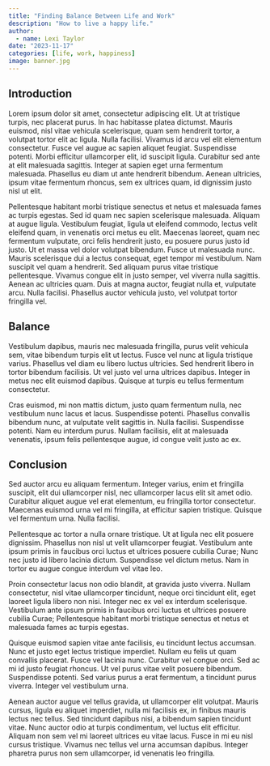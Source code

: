 ```yaml
---
title: "Finding Balance Between Life and Work"
description: "How to live a happy life."
author:
  - name: Lexi Taylor
date: "2023-11-17"
categories: [life, work, happiness]
image: banner.jpg
---
```


## Introduction

Lorem ipsum dolor sit amet, consectetur adipiscing elit. Ut at tristique turpis, nec placerat purus. In hac habitasse platea dictumst. Mauris euismod, nisl vitae vehicula scelerisque, quam sem hendrerit tortor, a volutpat tortor elit ac ligula. Nulla facilisi. Vivamus id arcu vel elit elementum consectetur. Fusce vel augue ac sapien aliquet feugiat. Suspendisse potenti. Morbi efficitur ullamcorper elit, id suscipit ligula. Curabitur sed ante at elit malesuada sagittis. Integer at sapien eget urna fermentum malesuada. Phasellus eu diam ut ante hendrerit bibendum. Aenean ultricies, ipsum vitae fermentum rhoncus, sem ex ultrices quam, id dignissim justo nisl ut elit.

Pellentesque habitant morbi tristique senectus et netus et malesuada fames ac turpis egestas. Sed id quam nec sapien scelerisque malesuada. Aliquam at augue ligula. Vestibulum feugiat, ligula ut eleifend commodo, lectus velit eleifend quam, in venenatis orci metus eu elit. Maecenas laoreet, quam nec fermentum vulputate, orci felis hendrerit justo, eu posuere purus justo id justo. Ut et massa vel dolor volutpat bibendum. Fusce ut malesuada nunc. Mauris scelerisque dui a lectus consequat, eget tempor mi vestibulum. Nam suscipit vel quam a hendrerit. Sed aliquam purus vitae tristique pellentesque. Vivamus congue elit in justo semper, vel viverra nulla sagittis. Aenean ac ultricies quam. Duis at magna auctor, feugiat nulla et, vulputate arcu. Nulla facilisi. Phasellus auctor vehicula justo, vel volutpat tortor fringilla vel.

## Balance

Vestibulum dapibus, mauris nec malesuada fringilla, purus velit vehicula sem, vitae bibendum turpis elit ut lectus. Fusce vel nunc at ligula tristique varius. Phasellus vel diam eu libero luctus ultricies. Sed hendrerit libero in tortor bibendum facilisis. Ut vel justo vel urna ultrices dapibus. Integer in metus nec elit euismod dapibus. Quisque at turpis eu tellus fermentum consectetur.

Cras euismod, mi non mattis dictum, justo quam fermentum nulla, nec vestibulum nunc lacus et lacus. Suspendisse potenti. Phasellus convallis bibendum nunc, at vulputate velit sagittis in. Nulla facilisi. Suspendisse potenti. Nam eu interdum purus. Nullam facilisis, elit at malesuada venenatis, ipsum felis pellentesque augue, id congue velit justo ac ex.

## Conclusion

Sed auctor arcu eu aliquam fermentum. Integer varius, enim et fringilla suscipit, elit dui ullamcorper nisl, nec ullamcorper lacus elit sit amet odio. Curabitur aliquet augue vel erat elementum, eu fringilla tortor consectetur. Maecenas euismod urna vel mi fringilla, at efficitur sapien tristique. Quisque vel fermentum urna. Nulla facilisi.

Pellentesque ac tortor a nulla ornare tristique. Ut at ligula nec elit posuere dignissim. Phasellus non nisl ut velit ullamcorper feugiat. Vestibulum ante ipsum primis in faucibus orci luctus et ultrices posuere cubilia Curae; Nunc nec justo id libero lacinia dictum. Suspendisse vel dictum metus. Nam in tortor eu augue congue interdum vel vitae leo.

Proin consectetur lacus non odio blandit, at gravida justo viverra. Nullam consectetur, nisl vitae ullamcorper tincidunt, neque orci tincidunt elit, eget laoreet ligula libero non nisi. Integer nec ex vel ex interdum scelerisque. Vestibulum ante ipsum primis in faucibus orci luctus et ultrices posuere cubilia Curae; Pellentesque habitant morbi tristique senectus et netus et malesuada fames ac turpis egestas.

Quisque euismod sapien vitae ante facilisis, eu tincidunt lectus accumsan. Nunc et justo eget lectus tristique imperdiet. Nullam eu felis ut quam convallis placerat. Fusce vel lacinia nunc. Curabitur vel congue orci. Sed ac mi id justo feugiat rhoncus. Ut vel purus vitae velit posuere bibendum. Suspendisse potenti. Sed varius purus a erat fermentum, a tincidunt purus viverra. Integer vel vestibulum urna.

Aenean auctor augue vel tellus gravida, ut ullamcorper elit volutpat. Mauris cursus, ligula eu aliquet imperdiet, nulla mi facilisis ex, in finibus mauris lectus nec tellus. Sed tincidunt dapibus nisi, a bibendum sapien tincidunt vitae. Nunc auctor odio at turpis condimentum, vel luctus elit efficitur. Aliquam non sem vel mi laoreet ultrices eu vitae lacus. Fusce in mi eu nisl cursus tristique. Vivamus nec tellus vel urna accumsan dapibus. Integer pharetra purus non sem ullamcorper, id venenatis leo fringilla.
